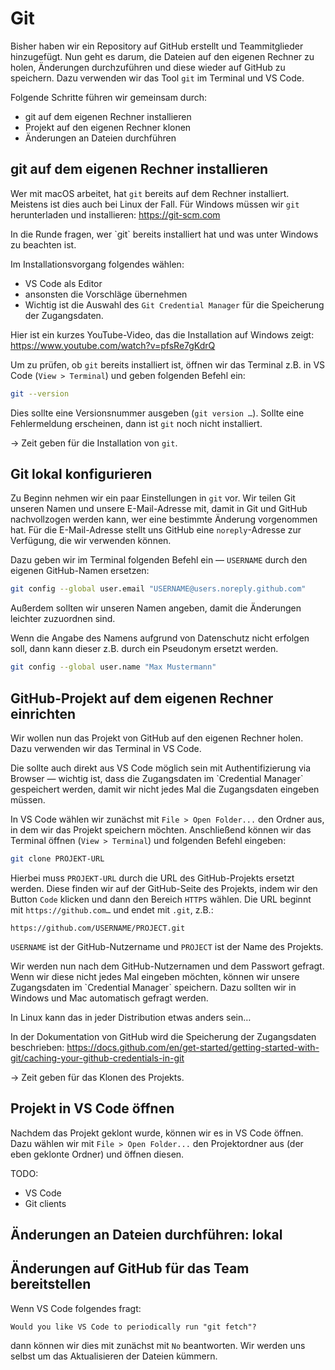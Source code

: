 
# Git

Bisher haben wir ein Repository auf GitHub erstellt und 
Teammitglieder hinzugefügt. Nun geht es darum, die Dateien
auf den eigenen Rechner zu holen, Änderungen durchzuführen
und diese wieder auf GitHub zu speichern. Dazu verwenden
wir das Tool `git` im Terminal und VS Code.

Folgende Schritte führen wir gemeinsam durch:

- git auf dem eigenen Rechner installieren
- Projekt auf den eigenen Rechner klonen
- Änderungen an Dateien durchführen


## git auf dem eigenen Rechner installieren

Wer mit macOS arbeitet, hat `git` bereits auf dem Rechner
installiert. Meistens ist dies auch bei Linux der Fall. 
Für Windows müssen wir `git` herunterladen und installieren: 
https://git-scm.com


<Callout type="warning">
In die Runde fragen, wer `git` bereits 
installiert hat und was unter Windows zu
beachten ist. 

Im Installationsvorgang folgendes wählen: 

- VS Code als Editor 
- ansonsten die Vorschläge übernehmen
- Wichtig ist die Auswahl des `Git Credential Manager` für die Speicherung der Zugangsdaten.

Hier ist ein kurzes YouTube-Video, das die Installation auf Windows zeigt: https://www.youtube.com/watch?v=pfsRe7gKdrQ
</Callout>

Um zu prüfen, ob `git` bereits installiert ist, öffnen wir
das Terminal z.B. in VS Code (`View > Terminal`) und geben 
folgenden Befehl ein:

```bash
git --version
```

Dies sollte eine Versionsnummer ausgeben (`git version …`). Sollte eine 
Fehlermeldung erscheinen, dann ist `git` noch nicht installiert. 

&rarr; Zeit geben für die Installation von `git`.

## Git lokal konfigurieren

Zu Beginn nehmen wir ein paar Einstellungen 
in `git` vor. Wir teilen Git unseren Namen 
und unsere E-Mail-Adresse mit, damit in Git 
und GitHub nachvollzogen werden kann, wer 
eine bestimmte Änderung vorgenommen hat. Für 
die E-Mail-Adresse stellt uns GitHub eine 
`noreply`-Adresse zur Verfügung, die wir
verwenden können.

Dazu geben wir im Terminal folgenden Befehl 
ein &mdash; `USERNAME` durch den eigenen
GitHub-Namen ersetzen:

```bash
git config --global user.email "USERNAME@users.noreply.github.com"
```

Außerdem sollten wir unseren Namen angeben,
damit die Änderungen leichter zuzuordnen 
sind.

<Callout>
Wenn die Angabe des Namens aufgrund von 
Datenschutz nicht erfolgen soll, dann kann 
dieser z.B. durch ein Pseudonym ersetzt 
werden.
</Callout>

```bash
git config --global user.name "Max Mustermann"
```

## GitHub-Projekt auf dem eigenen Rechner einrichten

Wir wollen nun das Projekt von GitHub auf den eigenen Rechner
holen. Dazu verwenden wir das Terminal in VS Code.

<Callout>
Die sollte auch direkt aus VS Code möglich 
sein mit Authentifizierung via Browser 
&mdash; wichtig ist, dass die 
Zugangsdaten im `Credential Manager` 
gespeichert werden, damit wir nicht jedes
Mal die Zugangsdaten eingeben müssen.
</Callout>

In VS Code wählen wir zunächst mit `File > Open Folder...` den
Ordner aus, in dem wir das Projekt speichern möchten. 
Anschließend können wir das Terminal öffnen (`View > Terminal`)
und folgenden Befehl eingeben:

```bash
git clone PROJEKT-URL
```

Hierbei muss `PROJEKT-URL` durch die URL des 
GitHub-Projekts ersetzt werden. Diese finden 
wir auf der GitHub-Seite des Projekts, indem
wir den Button `Code` klicken und dann den
Bereich `HTTPS` wählen. Die URL beginnt mit
`https://github.com…` und endet mit `.git`,
z.B.:

```
https://github.com/USERNAME/PROJECT.git
```

`USERNAME` ist der GitHub-Nutzername und 
`PROJECT` ist der Name des Projekts.

<Callout type="warning">
Wir werden nun nach dem GitHub-Nutzernamen
und dem Passwort gefragt. Wenn wir diese 
nicht jedes Mal eingeben möchten, können wir
unsere Zugangsdaten im `Credential Manager`
speichern. Dazu sollten wir in Windows und
Mac automatisch gefragt werden.

In Linux kann das in jeder Distribution
etwas anders sein…
</Callout>

In der Dokumentation von GitHub wird die 
Speicherung der Zugangsdaten beschrieben:
https://docs.github.com/en/get-started/getting-started-with-git/caching-your-github-credentials-in-git

&rarr; Zeit geben für das Klonen des Projekts.

## Projekt in VS Code öffnen

Nachdem das Projekt geklont wurde, können wir
es in VS Code öffnen. Dazu wählen wir mit
`File > Open Folder...` den Projektordner 
aus (der eben geklonte Ordner) und öffnen
diesen.


TODO:

- VS Code 
- Git clients

## Änderungen an Dateien durchführen: lokal

## Änderungen auf GitHub für das Team bereitstellen

<Callout>
Wenn VS Code folgendes fragt:

```
Would you like VS Code to periodically run "git fetch"?
```

dann können wir dies mit zunächst mit `No` beantworten. Wir werden uns selbst um das Aktualisieren der Dateien kümmern.
</Callout>